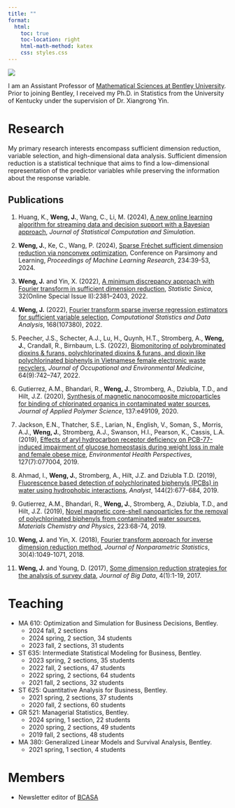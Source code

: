 ```yaml
---
title: ""
format:
  html:
    toc: true
    toc-location: right
    html-math-method: katex
    css: styles.css
---
```


![](Headshot-Jiaying%20Weng-2s.jpg)

I am an Assistant Professor of [Mathematical Sciences at Bentley University](https://faculty.bentley.edu/profile/jweng). Prior to joining Bentley, I received my Ph.D. in Statistics from the University of Kentucky under the supervision of Dr. Xiangrong Yin.


# Research
My primary research interests encompass sufficient dimension reduction, variable selection, and high-dimensional data analysis. Sufficient dimension reduction is a statistical technique that aims to find a low-dimensional representation of the predictor variables while preserving the information about the response variable. 

## Publications 
1. Huang, K., **Weng, J.**, Wang, C., Li, M. (2024), 
[A new online learning algorithm for streaming data and decision support with a Bayesian approach](https://doi.org/10.1080/00949655.2024.2340581), *Journal of Statistical Computation and Simulation*. 

1. **Weng, J.**, Ke, C., Wang, P. (2024), [Sparse Fréchet sufficient dimension reduction via nonconvex optimization](https://proceedings.mlr.press/v234/weng24a.html), Conference on Parsimony and Learning, *Proceedings of Machine Learning Research*, 234:39-53, 2024.

1. **Weng, J.** and Yin, X. (2022), [A minimum discrepancy approach with Fourier transform in sufficient dimension reduction](https://www3.stat.sinica.edu.tw/statistica/j32n31/J32n3105/J32n3105.html), *Statistic Sinica*, 32(Online Special Issue II):2381--2403, 2022. 

1. **Weng, J.** (2022), [Fourier transform sparse inverse regression estimators for sufficient variable selection](https://doi.org/10.1016/j.csda.2021.107380), *Computational Statistics and Data Analysis*, 168(107380), 2022. 

1. Peecher, J.S., Schecter, A.J., Lu, H., Quynh, H.T., Stromberg, A., **Weng, J.**, Crandall, R., Birnbaum, L.S. (2022), [Biomonitoring of polybrominated dioxins \& furans, polychlorinated dioxins \& furans, and dioxin like polychlorinated biphenyls in Vietnamese female electronic waste recyclers](https://journals.lww.com/joem/Abstract/9000/Biomonitoring_of_Polybrominated_Dioxins___Furans,.97648.aspx), *Journal of Occupational and Environmental Medicine*, 64(9):742--747, 2022. 

1. Gutierrez, A.M., Bhandari, R., **Weng, J.**, Stromberg, A., Dziubla, T.D., and Hilt, J.Z. (2020), [Synthesis of magnetic nanocomposite microparticles for binding of chlorinated organics in contaminated water sources](http://dx.doi.org/10.1002/app.49109), *Journal of Applied Polymer Science*, 137:e49109, 2020.


1. Jackson, E.N., Thatcher, S.E., Larian, N., English, V., Soman, S., Morris, A.J., **Weng, J.**, Stromberg, A.J., Swanson, H.I., Pearson, K., Cassis, L.A. (2019),  [Effects of aryl hydrocarbon receptor deficiency on PCB-77-induced impairment of glucose homeostasis during weight loss in male and female obese mice](https://ehp.niehs.nih.gov/doi/10.1289/EHP4133), *Environmental Health Perspectives*, 127(7):077004, 2019. 

1. Ahmad, I., **Weng, J.**, Stromberg, A., Hilt, J.Z. and Dziubla T.D. (2019), [Fluorescence based detection of polychlorinated biphenyls (PCBs) in water using hydrophobic interactions](https://pubs.rsc.org/en/content/articlelanding/2019/an/c8an00867a/unauth#!divAbstract), *Analyst*, 144(2):677-684, 2019.

1. Gutierrez, A.M., Bhandari, R., **Weng, J.**, Stromberg, A., Dziubla, T.D., and Hilt, J.Z. (2019),  [Novel magnetic core-shell nanoparticles for the removal of polychlorinated biphenyls from contaminated water sources](https://www.sciencedirect.com/science/article/pii/S0254058418309271), *Materials Chemistry and Physics*, 223:68-74, 2019.

1. **Weng, J.** and Yin, X. (2018),  [Fourier transform approach for inverse dimension reduction method](https://www.tandfonline.com/doi/abs/10.1080/10485252.2018.1515432?journalCode=gnst20), *Journal of Nonparametric Statistics*, 30(4):1049-1071, 2018.

1. **Weng, J.** and Young, D. (2017),  [Some dimension reduction strategies for the analysis of survey data](https://link.springer.com/article/10.1186/s40537-017-0103-6), *Journal of Big Data*, 4(1):1-19, 2017.

# Teaching

* MA 610: Optimization and Simulation for Business Decisions, Bentley.
    + 2024 fall, 2 sections
    + 2024 spring, 2 section, 34 students
    + 2023 fall, 2 sections, 31 students

* ST 635: Intermediate Statistical Modeling for Business, Bentley.
    + 2023 spring, 2 sections, 35 students
    + 2022 fall, 2 sections, 47 students
    + 2022 spring, 2 sections, 64 students
    + 2021 fall, 2 sections, 32 students

* ST 625: Quantitative Analysis for Business, Bentley.
    + 2021 spring, 2 sections, 37 students
    + 2020 fall, 2 sections, 60 students

* GR 521: Managerial Statistics, Bentley.
    + 2024 spring, 1 section, 22 students
    + 2020 spring, 2 sections, 49 students
    + 2019 fall, 2 sections, 48 students

* MA 380: Generalized Linear Models and Survival Analysis, Bentley.
    + 2021 spring, 1 section, 4 students

# Members

* Newsletter editor of [BCASA](https://community.amstat.org/bostonchapter/newsletter)
